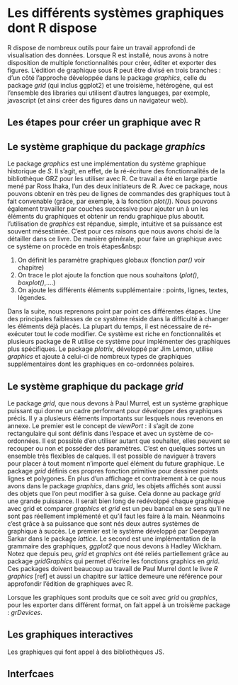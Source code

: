 # Les différents systèmes graphiques dont R dispose

<!-- KC: Développer la philosophie des différents packages sous R. -->

R dispose de nombreux outils pour faire un travail approfondi de visualisation
des données. Lorsque R est installé, nous avons à notre disposition de multiple
fonctionnalités pour créer, éditer et exporter des figures.
L'édition de graphique sous R peut être divisé en trois branches : d'un côté
l'approche développée dans le package _graphics_, celle du package _grid_ (qui inclus ggplot2) et une troisième, hétérogène, qui est l'ensemble des libraries qui utilisent d'autres languages, par exemple, javascript (et ainsi créer des figures dans un navigateur web).


<!-- KC ici je rajouterais un schéma de comment ça fonctionne -->

## Les étapes pour créer un graphique avec R


## Le système graphique du package _graphics_

Le package _graphics_ est une implémentation du système graphique historique de _S_. Il s'agit, en effet, de la ré-écriture des fonctionnalités de la bibliothèque GRZ pour les utiliser avec R. Ce travail a été en large partie mené par Ross Ihaka, l'un des deux initiateurs de R. Avec ce package, nous pouvons obtenir en très peu de lignes de commandes des graphiques tout à fait convenable (grâce, par exemple, à la fonction _plot()_). Nous pouvons également travailler par couches successive pour ajouter un à un les éléments du graphiques et obtenir un rendu graphique plus aboutit. l'utilisation de _graphics_ est répandue, simple, intuitive et sa puissance est souvent mésestimée. C'est pour ces raisons que nous avons choisi de la détailler dans ce livre. De manière générale, pour faire un graphique avec ce système on procède en trois étapes\&nbsp:

1. On définit les paramètre graphiques globaux (fonction _par()_ voir chapitre)
2. On trace le plot ajoute la fonction que nous souhaitons (_plot()_, _boxplot()_,....)
3. On ajoute les différents éléments supplémentaire : points, lignes, textes, légendes.

Dans la suite, nous reprenons point par point ces différentes étapes. Une des
principales faiblesses de ce système réside dans la difficulté à changer les
éléments déjà placés. La plupart du temps, il est nécessaire de ré-exécuter tout
le code modifier. Ce système est riche en fonctionnalités et plusieurs package
de R utilise ce système pour implémenter des graphiques plus spécifiques. Le
package _plotrix_, développé par Jim Lemon, utilise _graphics_ et ajoute à
celui-ci de nombreux types de graphiques supplémentaires dont les graphiques en
co-ordonnées polaires.



## Le système graphique du package _grid_

Le package _grid_, que nous devons à Paul Murrel, est un système graphique puissant qui donne un cadre performant pour développer des graphiques précis. Il y a plusieurs éléments importants sur lesquels nous revenons en annexe. Le premier est le concept de _viewPort_ : il s'agit de zone rectangulaire qui sont définis dans l'espace et avec un système de co-ordonnées. Il est possible d'en utiliser autant que souhaiter, elles peuvent se recouper ou non et posséder des paramètres. C'est en quelques sortes un ensemble très flexibles de calques. Il est possible de naviguer à travers pour placer à tout moment n'importe quel élément du future graphique. Le package _grid_  définis ces propres fonction primitive pour dessiner points lignes et polygones. En plus d'un affichage et contrairement à ce que nous avons dans le package _graphics_, dans _grid_, les objets affichés sont aussi des objets que l'on peut modifier à sa guise. Cela donne au package _grid_ une grande puissance. Il serait bien long de redévolppé chaque graphique avec grid et comparer _graphics_ et _grid_ est un peu bancal en se sens qu'il ne sont pas réellement implémenté et qu'il faut les faire à la main. Néanmoins c'est grâce à sa puissance que sont nés deux autres systèmes de graphique à succès. Le premier est le système développé par Deepayan Sarkar dans le package _lattice_. Le second est une implémentation de la grammaire des graphiques, _ggplot2_ que nous devons à Hadley Wickham. Notez que depuis peu, _grid_ et _graphics_ ont été reliés partiellement grâce au package _gridGraphics_ qui permet d'écrire les fonctions graphics en _grid_.
Ces packages doivent beaucoup au travail de Paul Murrel dont le livre _R graphics_ [ref] et aussi un chapitre sur lattice demeure une référence pour approfondir l'édition de graphiques avec R.

Lorsque les graphiques sont produits que ce soit avec _grid_ ou _graphics_, pour les exporter dans différent format, on fait appel à un troisième package : _grDevices_.


## Les graphiques interactives

Les graphiques qui font appel à des bibliothèques JS.



## Interfcaes